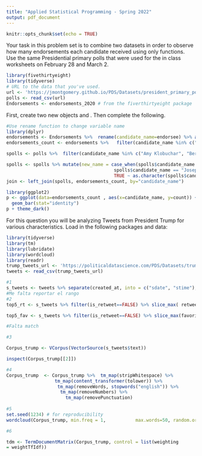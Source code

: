 ---
title: "Applied Statistical Programming - Spring 2022"
output: pdf_document
---

```{r setup, include=FALSE}
knitr::opts_chunk$set(echo = TRUE)
```

\begin{center}
{\Large{\textbf{Problem Set 3}}} \\
\vspace{4 bp}
Due Wednesday, March 16, 10:00 AM (Before Class) \\
\end{center}

\section*{Instructions}
\begin{enumerate}
  \item The following questions should each be answered within an Rmarkdown file. Be sure to provide many comments in your code blocks to facilitate grading. Undocumented code will not be graded.
  \item Work on git. Continue to work in the repository you forked from \url{https://github.com/johnsontr/AppliedStatisticalProgramming2022} and add your code for Problem Set 4. Commit and push frequently. Use meaningful commit messages because these will affect your grade.
  \item You may work in teams, but each student should develop their own Rmarkdown file. To be clear, there should be no copy and paste. Each keystroke in the assignment should be your own.
  \item For students new to programming, this may take a while. Get started.
\end{enumerate}

\section*{\texttt{tidyverse}}

Your task in this problem set is to combine two datasets in order to observe how many endorsements each candidate received using only \texttt{dplyr} functions. Use the same Presidential primary polls that were used for the in class worksheets on February 28 and March 2.

```{r eval=FALSE}
library(fivethirtyeight)
library(tidyverse)
# URL to the data that you've used.
url <- 'https://jmontgomery.github.io/PDS/Datasets/president_primary_polls_feb2020.csv'
polls <- read_csv(url)
Endorsements <- endorsements_2020 # from the fiverthirtyeight package
```

First, create two new objects \texttt{polls} and \texttt{Endorsements}. Then complete the following.
\begin{itemize}
  \item Change the \texttt{Endorsements} variable name endorsee to \texttt{candidate\_name}.
  \item Change the \texttt{Endorsements} dataframe into a \texttt{tibble} object.
  \item Filter the \texttt{poll} variable to only include the following 6 candidates: Amy Klobuchar, Bernard Sanders,Elizabeth Warren, Joseph R. Biden Jr., Michael Bloomberg, Pete Buttigieg \textbf{and} subset the dataset to the following five variables: \texttt{candidate\_name, sample\_size, start\_date, party, pct}
  \item Compare the candidate names in the two datasets and find instances where the a candidates name is spelled differently i.e. Bernard vs. Bernie. Using only \texttt{dplyr} functions, make these the same across datasets. 
  \item Now combine the two datasets by candidate name using \texttt{dplyr} (there will only be five candidates after joining).
  \item Create a variable which indicates the number of endorsements for each of the five candidates using \texttt{dplyr}.
  \item Plot the number of endorsement each of the 5 candidates have using \texttt{ggplot()}. Save your plot as an object \texttt{p}.
  \item Rerun the previous line as follows: \texttt{p + theme\_dark()}. Notice how you can still customize your plot without rerunning the plot with new options.
  \item Now, using the knowledge from the last step change the label of the X and Y axes to be more informative, add a title. Save the plot in your forked repository.
\end{itemize}

```{r eval=FALSE }
#Use rename function to change variable name
library(dplyr)
endorsements <- Endorsements %>%  rename(candidate_name=endorsee) %>% as.tibble()
endorsements_count <- endorsements %>%   filter(candidate_name %in% c("Amy Klobuchar", "Bernie Sanders", "Elizabeth Warren", "Joe Biden", "Pete Buttigieg")) %>% group_by(candidate_name) %>%  summarise(count=n())

spolls <- polls %>%  filter(candidate_name %in% c("Amy Klobuchar", "Bernard Sanders", "Elizabeth Warren", "Joseph R. Biden Jr.", "Michael Bloomberg", "Pete Buttigieg")) %>% select(candidate_name, sample_size, start_date, party, pct) 

spolls <- spolls %>% mutate(new_name = case_when(spolls$candidate_name == "Bernard Sanders" ~ "Bernie Sanders",
                                        spolls$candidate_name == "Joseph R. Biden Jr." ~ "Joe Biden",
                                        TRUE ~ as.character(spolls$candidate_name))) %>% rename(old_name=candidate_name, candidate_name=new_name)
join <- left_join(spolls, endorsements_count, by="candidate_name")

library(ggplot2)
p <- ggplot(data=endorsements_count , aes(x=candidate_name, y=count)) +
  geom_bar(stat="identity")
p + theme_dark()
```


\section*{Text-as-Data with \texttt{tidyverse}}

For this question you will be analyzing Tweets from President Trump for various characteristics. Load in the following packages and data:

```{r}
library(tidyverse)
library(tm) 
library(lubridate)
library(wordcloud)
library(readr)
trump_tweets_url <- 'https://politicaldatascience.com/PDS/Datasets/trump_tweets.csv'
tweets <- read_csv(trump_tweets_url)


```

\begin{itemize}
  \item First separate the \texttt{created\_at} variable into two new variables where the date and the time are in separate columns. After you do that, then report the range of dates that is in this dataset.
  \item Using \texttt{dplyr} subset the data to only include original tweets (remove retweents) and show the text of the President's \textbf{top 5} most popular and most retweeted tweets. (Hint: The \texttt{match} function can help you find the index once you identify the largest values.) 
  \item Create a \textit{corpus} of the tweet content and put this into the object \texttt{Corpus} using the \texttt{tm} (text mining) package. (Hint: Do the assigned readings.)
  \item Remove extraneous whitespace, remove numbers and punctuation, convert everything to lower case and remove 'stop words' that have little substantive meaning (the, a, it).
  \item Now create a \texttt{wordcloud} to visualize the top 50 words the President uses in his tweets. Use only words that occur at least three times. Display the plot with words in random order and use 50 random colors. Save the plot into your forked repository.\item Create a \textit{document term matrix} called \texttt{DTM} that includes the argument \texttt{ control = list(weighting = weightTfIdf)}
  \item Finally, report the 50 words with the the highest tf.idf scores using a lower frequency bound of .8.
\end{itemize}
```{r}
#1
s_tweets <- tweets %>% separate(created_at, into = c("sdate", "stime"), sep = " ") %>% mutate(dates = as.Date(sdate, "%m/%d/%Y"))
#Me falta reportar el rango
#2
top5_rt <- s_tweets %>% filter(is_retweet==FALSE) %>% slice_max( retweet_count, n = 5)

top5_fav <- s_tweets %>% filter(is_retweet==FALSE) %>% slice_max(favorite_count, n = 5)

#Falta match

#3

Corpus_trump <- VCorpus(VectorSource(s_tweets$text))

inspect(Corpus_trump[[2]])

#4
Corpus_trump  <- Corpus_trump %>%  tm_map(stripWhitespace) %>% 
                  tm_map(content_transformer(tolower)) %>% 
                   tm_map(removeWords, stopwords("english")) %>% 
                    tm_map(removeNumbers) %>% 
                      tm_map(removePunctuation)
                    
#5
set.seed(1234) # for reproducibility 
wordcloud(Corpus_trump, min.freq = 1,           max.words=50, random.order=FALSE, rot.per=0.35,            colors=brewer.pal(8, "Dark2"))

#6

tdm <- TermDocumentMatrix(Corpus_trump, control = list(weighting
= weightTfIdf))


```

